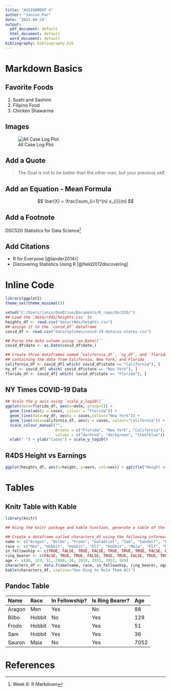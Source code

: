 ---
title: "ASSIGNMENT 4"
author: "Janine Par"
date: '2021-04-24'
output:
  pdf_document: default
  html_document: default
  word_document: default
bibliography: bibliography.bib
---

# Markdown Basics

## Favorite Foods

1.  Sushi and Sashimi
2.  Filipino Food
3.  Chicken Shawarma

## Images

![All Case Log Plot](C:/Users/janin/OneDrive/Documents/R_repo/dsc520/completed/assignment04/plots/10-all-cases-log.png)

## Add a Quote

> The Goal is not to be better than the other man, but your previous self.

## Add an Equation - Mean Formula

$$
\bar{X} = \frac{\sum_{i=1}^{n} x_{i}}{n}
$$

## Add a Footnote

DSC520 Statistics for Data Science[^1]

[^1]: Week 6: R Markdown

## Add Citations

-   R for Everyone [@lander2014r]
-   Discovering Statistics Using R [@field2012discovering]

# Inline Code

```{r echo=FALSE}
library(ggplot2)
theme_set(theme_minimal())

```

```{r include=FALSE}
setwd("C:/Users/janin/OneDrive/Documents/R_repo/dsc520/")
## Load the `data/r4ds/heights.csv` to
heights_df <- read.csv("data/r4ds/heights.csv")
## assign it to the `covid_df` dataframe
covid_df <- read.csv("data/nytimes/covid-19-data/us-states.csv")

## Parse the date column using `as.Date()``
covid_df$date <- as.Date(covid_df$date,)

## Create three dataframes named `california_df`, `ny_df`, and `florida_df`
## containing the data from California, New York, and Florida
california_df <- covid_df[ which( covid_df$state == "California"), ]
ny_df <- covid_df[ which( covid_df$state == "New York"), ]
florida_df <- covid_df[ which( covid_df$state == "Florida"), ]

```

## NY Times COVID-19 Data

```{r echo=FALSE}
## Scale the y axis using `scale_y_log10()`
ggplot(data=florida_df, aes(x=date, group=1)) +
  geom_line(aes(y = cases, colour = "Florida")) +
  geom_line(data=ny_df, aes(y = cases,colour="New York")) +
  geom_line(data=california_df, aes(y = cases, colour="California")) +
  scale_colour_manual("",
                      breaks = c("Florida", "New York", "California"),
                      values = c("darkred", "darkgreen", "steelblue")) +
  xlab(" ") + ylab("Cases") + scale_y_log10()

```

## R4DS Height vs Earnings

```{r echo=FALSE}
ggplot(heights_df, aes(x=height, y=earn, col=sex)) + ggtitle("Height vs. Earnings") + xlab("Height(Inches)") + ylab("Earnings(Dollars)") + geom_point()

```

# Tables

## Knitr Table with Kable

```{r echo=FALSE}
library(knitr)

## Using the knitr package and kable function, generate a table of the Lord of the Rings characters as given in the characters_df dataframe in the prior exercise.

## Create a dataframe called characters_df using the following information from LOTR
name <- c("Aragon", "Bilbo", "Frodo", "Galadriel", "Sam", "Gandalf", "Legolas", "Sauron", "Gollum")
race <- c("Men", "Hobbit", "Hobbit", "Elf", "Hobbit", "Maia", "Elf", "Maia", "Hobbit")
in_fellowship <- c(TRUE, FALSE, TRUE, FALSE, TRUE, TRUE, TRUE, FALSE, FALSE)
ring_bearer <- c(FALSE, TRUE, TRUE, FALSE, TRUE, TRUE, FALSE, TRUE, TRUE)
age <- c(88, 129, 51, 7000, 36, 2019, 2931, 7052, 589)
characters_df <- data.frame(name, race, in_fellowship, ring_bearer, age)
kable(characters_df, caption="One Ring to Rule Them All")
```

## Pandoc Table

| Name   | Race   | In Fellowship? | Is Ring Bearer? | Age  |
|:-------|:-------|:---------------|:----------------|:-----|
| Aragon | Men    | Yes            | No              | 88   |
| Bilbo  | Hobbit | No             | Yes             | 129  |
| Frodo  | Hobbit | Yes            | Yes             | 51   |
| Sam    | Hobbit | Yes            | Yes             | 36   |
| Sauron | Maia   | No             | Yes             | 7052 |


# References

